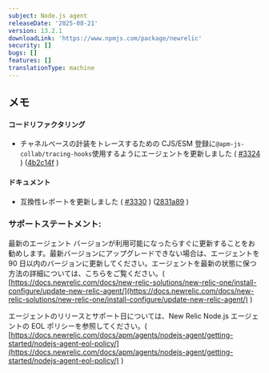 ```yaml
---
subject: Node.js agent
releaseDate: '2025-08-21'
version: 13.2.1
downloadLink: 'https://www.npmjs.com/package/newrelic'
security: []
bugs: []
features: []
translationType: machine
---
```


## メモ

#### コードリファクタリング

* チャネルベースの計装をトレースするための CJS/ESM 登録に`@apm-js-collab/tracing-hooks`使用するようにエージェントを更新しました ( [#3324](https://github.com/newrelic/node-newrelic/pull/3324) ) ([4b2c14f](https://github.com/newrelic/node-newrelic/commit/4b2c14f35d5c658160ad9420ca562f73ae55bbc0) )

#### ドキュメント

* 互換性レポートを更新しました ( [#3330](https://github.com/newrelic/node-newrelic/pull/3330) ) ([2831a89](https://github.com/newrelic/node-newrelic/commit/2831a895e0278a05bed8e9f81245c7f9ae515eca) )

### サポートステートメント:

最新のエージェント バージョンが利用可能になったらすぐに更新することをお勧めします。最新バージョンにアップグレードできない場合は、エージェントを 90 日以内のバージョンに更新してください。エージェントを最新の状態に保つ方法の詳細については、こちらをご覧ください。( [https://docs.newrelic.com/docs/new-relic-solutions/new-relic-one/install-configure/update-new-relic-agent/](https://docs.newrelic.com/docs/new-relic-solutions/new-relic-one/install-configure/update-new-relic-agent/) )

エージェントのリリースとサポート日については、New Relic Node.js エージェントの EOL ポリシーを参照してください。( [https://docs.newrelic.com/docs/apm/agents/nodejs-agent/getting-started/nodejs-agent-eol-policy/](https://docs.newrelic.com/docs/apm/agents/nodejs-agent/getting-started/nodejs-agent-eol-policy/) )